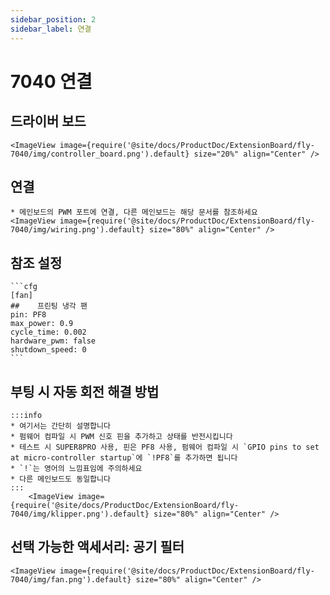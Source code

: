 ```yaml
---
sidebar_position: 2
sidebar_label: 연결
---
```





# 7040 연결

## 드라이버 보드

    <ImageView image={require('@site/docs/ProductDoc/ExtensionBoard/fly-7040/img/controller_board.png').default} size="20%" align="Center" />


## 연결

    * 메인보드의 PWM 포트에 연결, 다른 메인보드는 해당 문서를 참조하세요
    <ImageView image={require('@site/docs/ProductDoc/ExtensionBoard/fly-7040/img/wiring.png').default} size="80%" align="Center" />

## 참조 설정

    ```cfg
    [fan]
    ##    프린팅 냉각 팬 
    pin: PF8
    max_power: 0.9
    cycle_time: 0.002
    hardware_pwm: false
    shutdown_speed: 0
    ```

## 부팅 시 자동 회전 해결 방법

    :::info
    * 여기서는 간단히 설명합니다
    * 펌웨어 컴파일 시 PWM 신호 핀을 추가하고 상태를 반전시킵니다
    * 테스트 시 SUPER8PRO 사용, 핀은 PF8 사용, 펌웨어 컴파일 시 `GPIO pins to set at micro-controller startup`에 `!PF8`를 추가하면 됩니다
    * `!`는 영어의 느낌표임에 주의하세요
    * 다른 메인보드도 동일합니다
    :::
        <ImageView image={require('@site/docs/ProductDoc/ExtensionBoard/fly-7040/img/klipper.png').default} size="80%" align="Center" />


## 선택 가능한 액세서리: 공기 필터

    <ImageView image={require('@site/docs/ProductDoc/ExtensionBoard/fly-7040/img/fan.png').default} size="80%" align="Center" />